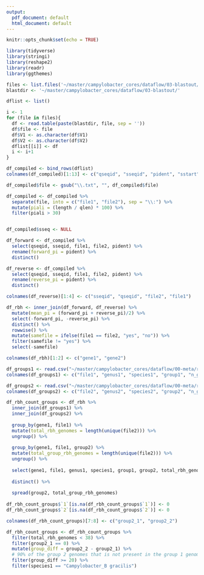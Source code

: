```yaml
---
output:
  pdf_document: default
  html_document: default
---
```


```r
knitr::opts_chunk$set(echo = TRUE)
```

```r
library(tidyverse)
library(stringi)
library(reshape2)
library(readr)
library(ggthemes)
```

```r
files <- list.files('~/master/campylobacter_cores/dataflow/03-blastout/')
blastdir <- '~/master/campylobacter_cores/dataflow/03-blastout/'

dflist <- list()

i <- 1
for (file in files){
  df <- read.table(paste(blastdir, file, sep = ''))
  df$file <- file
  df$V1 <- as.character(df$V1)
  df$V2 <- as.character(df$V2)
  dflist[[i]] <- df
  i <- i+1
}

df_compiled <- bind_rows(dflist)
colnames(df_compiled)[1:13] <- c("qseqid", "sseqid", "pident", "sstart", "send", "qstart", "qend", "evalue", "bitscore", "score", "qlen", "length", "sseq")

df_compiled$file <- gsub("\\.txt", "", df_compiled$file)

df_compiled <- df_compiled %>%
  separate(file, into = c("file1", "file2"), sep = "\\:") %>%
  mutate(piali = (length / qlen) * 100) %>%
  filter(piali > 30) 


df_compiled$sseq <- NULL

df_forward <- df_compiled %>%
  select(qseqid, sseqid, file1, file2, pident) %>%
  rename(forward_pi = pident) %>%
  distinct()

df_reverse <- df_compiled %>%
  select(qseqid, sseqid, file1, file2, pident) %>%
  rename(reverse_pi = pident) %>%
  distinct()

colnames(df_reverse)[1:4] <- c("sseqid", "qseqid", "file2", "file1")

df_rbh <- inner_join(df_forward, df_reverse) %>%
  mutate(mean_pi = (forward_pi + reverse_pi)/2) %>%
  select(-forward_pi, -reverse_pi) %>%
  distinct() %>%
  rowwise() %>%
  mutate(samefile = ifelse(file1 == file2, "yes", "no")) %>%
  filter(samefile != "yes") %>%
  select(-samefile) 

colnames(df_rbh)[1:2] <- c("gene1", "gene2")
```

```r
df_groups1 <- read.csv("~/master/campylobacter_cores/dataflow/00-meta/representative_genomes.csv")
colnames(df_groups1) <- c("file1", "genus1", "species1", "group1", "n_genomes1")

df_groups2 <- read.csv("~/master/campylobacter_cores/dataflow/00-meta/representative_genomes.csv")
colnames(df_groups2) <- c("file2", "genus2", "species2", "group2", "n_genomes2")

df_rbh_count_groups <- df_rbh %>% 
  inner_join(df_groups1) %>%
  inner_join(df_groups2) %>%
  
  group_by(gene1, file1) %>%
  mutate(total_rbh_genomes = length(unique(file2))) %>%
  ungroup() %>%
    
  group_by(gene1, file1, group2) %>%
  mutate(total_group_rbh_genomes = length(unique(file2))) %>%
  ungroup() %>%
  
  select(gene1, file1, genus1, species1, group1, group2, total_rbh_genomes, total_group_rbh_genomes) %>%
  
  distinct() %>%
  
  spread(group2, total_group_rbh_genomes)
  
df_rbh_count_groups$`1`[is.na(df_rbh_count_groups$`1`)] <- 0
df_rbh_count_groups$`2`[is.na(df_rbh_count_groups$`2`)] <- 0  

colnames(df_rbh_count_groups)[7:8] <- c("group2_1", "group2_2")

df_rbh_count_groups <- df_rbh_count_groups %>%
  filter(total_rbh_genomes < 38) %>%
  filter(group2_1 == 0) %>%
  mutate(group_diff = group2_2 - group2_1) %>%
  # 90% of the group 2 genomes that is not present in the group 1 genomes
  filter(group_diff >= 20) %>%
  filter(species1 == "Campylobacter_B gracilis")
```